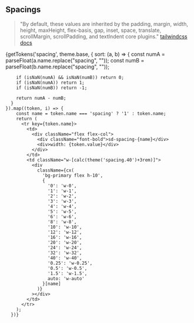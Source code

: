 
<Meta title="Packages/Tokens/Spacings" />

## Spacings

> "By default, these values are inherited by the padding, margin, width, height, maxHeight, flex-basis, gap, inset, space, translate, scrollMargin, scrollPadding, and textIndent core plugins." [tailwindcss docs](https://tailwindcss.com/docs/theme#theme-variable-namespaces)

<table>
  <tbody>
    {getTokens('spacing', theme.base, {
      sort: (a, b) => {
        const numA = parseFloat(a.name.replace("spacing", ""));
        const numB = parseFloat(b.name.replace("spacing", ""));
        
        if (isNaN(numA) && isNaN(numB)) return 0;
        if (isNaN(numA)) return 1;
        if (isNaN(numB)) return -1;

        return numA - numB;
      }
    }).map((token, i) => {
        const name = token.name === 'spacing' ? '1' : token.name;
        return (
          <tr key={token.name}>
            <td>
              <div className="flex flex-col">
                <div className="font-bold">sd-spacing-{name}</div>
                <div>width: {token.value}</div>
              </div>
            </td>
            <td className="w-[calc(theme('spacing.40')+3rem)]">
              <div
                className={cx(
                  'bg-primary flex h-10',
                  {
                    '0': 'w-0',
                    '1': 'w-1',
                    '2': 'w-2',
                    '3': 'w-3',
                    '4': 'w-4',
                    '5': 'w-5',
                    '6': 'w-6',
                    '8': 'w-8',
                    '10': 'w-10',
                    '12': 'w-12',
                    '16': 'w-16',
                    '20': 'w-20',
                    '24': 'w-24',
                    '32': 'w-32',
                    '40': 'w-40',
                    '0.25': 'w-0.25',
                    '0.5': 'w-0.5',
                    '1.5': 'w-1.5',
                    auto: 'w-auto'
                  }[name]
                )}
              ></div>
            </td>
          </tr>
        );
      })}

  </tbody>
</table>
